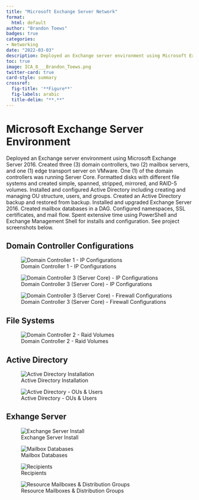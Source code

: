 ```yaml
---
title: "Microsoft Exchange Server Network"
format:
  html: default
author: "Brandon Toews"
badges: true
categories:
- Networking
date: "2022-03-03"
description: Deployed an Exchange server environment using Microsoft Exchange Server 2016.
toc: true
image: ICA_8___Brandon_Toews.png
twitter-card: true
card-style: summary
crossref:
  fig-title: '**Figure**'
  fig-labels: arabic
  title-delim: "**.**"
---
```


# Microsoft Exchange Server Environment

Deployed an Exchange server environment using Microsoft Exchange Server 2016. Created three (3) domain controllers, two (2) mailbox servers, and one (1) edge transport server on VMware. One (1) of the domain controllers was running Server Core. Formatted disks with different file systems and created simple, spanned, stripped, mirrored, and RAID-5 volumes. Installed and configured Active Directory including creating and managing OU structure, users, and groups. Created an Active Directory backup and restored from backup. Installed and upgraded Exchange Server 2016. Created mailbox databases in a DAG. Configured namespaces, SSL certificates, and mail flow. Spent extensive time using PowerShell and Exchange Management Shell for installs and configuration. See project screenshots below.

## Domain Controller Configurations

![Domain Controller 1 - IP Configurations](DC1__BGInfo__IP_Configuration.png){#fig-dc1}

![Domain Controller 3 (Server Core) - IP Configurations](DC3___IP_Address_Configuration.png){#fig-dc3ip}

![Domain Controller 3 (Server Core) - Firewall Configurations](DC3___Firewall_Rules_Enabled.png){#fig-dc3firewall}

## File Systems

![Domain Controller 2 - Raid Volumes](DC2___All_Disks_Created.png){#fig-raid}

## Active Directory

![Active Directory Installation](AD_Installation_ICA_4___Brandon_Toews.png){#fig-adinstall}

![Active Directory - OUs & Users](ICA_6___Capture_2_1_splissken_restore___Brandon_Toews.png){#fig-adous}

## Exhange Server

![Exchange Server Install](ICA_8___Brandon_Toews.png){#fig-exchinstall}

![Mailbox Databases](ICA_9__Part_2___Brandon_Toews.png){#fig-maildb}

![Recipients](ICA_12__Part_1_Recipients___Brandon_Toews.png){#fig-rec}

![Resource Mailboxes & Distribution Groups ](ICA_12__Part_2_Disto_Group_Members___Brandon_Toews.png){#fig-distros}



